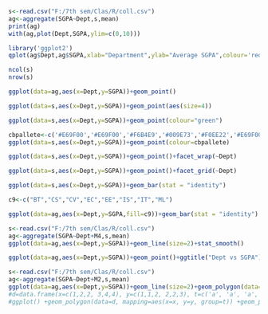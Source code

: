 ```{r}
s<-read.csv("F:/7th sem/Clas/R/coll.csv")
ag<-aggregate(SGPA~Dept,s,mean)
print(ag)
with(ag,plot(Dept,SGPA,ylim=c(0,10)))
```

```{r}
library('ggplot2')
qplot(ag$Dept,ag$SGPA,xlab="Department",ylab="Average SGPA",colour='red')

```

```{r}
ncol(s)
nrow(s)
```
```{r}
ggplot(data=ag,aes(x=Dept,y=SGPA))+geom_point()

```

```{r}
ggplot(data=s,aes(x=Dept,y=SGPA))+geom_point(aes(size=4))

```

```{r}
ggplot(data=s,aes(x=Dept,y=SGPA))+geom_point(colour="green")
```

```{r}
cbpallete<-c('#E69F00','#E69F00','#F6B4E9','#009E73','#F0EE22','#E69F00','#F6B4E9','#009E73','#F0EE22','#F00000','#Eff000','#345670','#FFFF00','#098766')
ggplot(data=s,aes(x=Dept,y=SGPA))+geom_point(colour=cbpallete)
```

```{r}

ggplot(data=s,aes(x=Dept,y=SGPA))+geom_point()+facet_wrap(~Dept)
```

```{r}

ggplot(data=s,aes(x=Dept,y=SGPA))+geom_point()+facet_grid(~Dept)
```

```{r}

ggplot(data=s,aes(x=Dept,y=SGPA))+geom_bar(stat = "identity")
```

```{r}
c9<-c("BT","CS","CV","EC","EE","IS","IT","ML")

ggplot(data=ag,aes(x=Dept,y=SGPA,fill=c9))+geom_bar(stat = "identity")

```

```{r}
s<-read.csv("F:/7th sem/Clas/R/coll.csv")
ag<-aggregate(SGPA~Dept+M4,s,mean)
ggplot(data=ag,aes(x=Dept,y=SGPA))+geom_line(size=2)+stat_smooth()
```

```{r}
ggplot(data=ag,aes(x=Dept,y=SGPA))+geom_point()+ggtitle("Dept vs SGPA")+stat_summary(fun.data=mean_cl_normal)+geom_smooth(method='lm')

```

```{r}
s<-read.csv("F:/7th sem/Clas/R/coll.csv")
ag<-aggregate(SGPA~Dept+M2,s,mean)
ggplot(data=ag,aes(x=Dept,y=SGPA))+geom_line(size=2)+geom_polygon(data=ag,aes(x=Dept,y=SGPA))
#d=data.frame(x=c(1,2,2, 3,4,4), y=c(1,1,2, 2,2,3), t=c('a', 'a', 'a',  'b', 'b', 'b'), r=c(1,2,3, 4,5,6))
#ggplot() +geom_polygon(data=d, mapping=aes(x=x, y=y, group=t)) +geom_point(data=d, aes(x=x, y=y, color=t))
```
